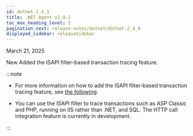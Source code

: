 ```yaml
---
id: dotnet-2_4_1
title: .NET Agent v2.4.1
toc_max_heading_level: 2
pagination_next: release-notes/dotnet/dotnet-2_4_0
displayed_sidebar: releaseSidebar
---
```


March 21, 2025

<Status priority='1'>New</Status> Added the ISAPI filter-based transaction tracing feature.

:::note 

- For more information on how to add the ISAPI filter-based transaction tracing feature, see [the following](/dotnet/isapi-filter-based-tx-tracking.mdx). 

- You can use the ISAPI filter to trace transactions such as ASP Classic and PHP, running on IIS rather than .NET, and SQL. The HTTP call integration feature is currently in development.

:::


<DownloadAgent />
